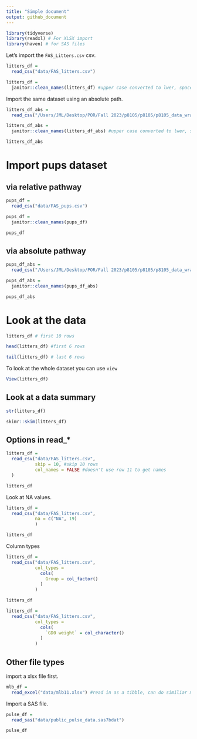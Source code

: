 ```yaml
---
title: "Simple document"
output: github_document
---
```


```r
library(tidyverse)
library(readxl) # For XLSX import
library(haven) # for SAS files
```


Let's import the  `FAS_Litters.csv` csv.

```r
litters_df = 
  read_csv("data/FAS_litters.csv")

litters_df =
  janitor::clean_names(litters_df) #upper case converted to lwer, spaces to underscores, etc
```

Import the same dataset using an absolute path.

```r
litters_df_abs = 
  read_csv("/Users/JML/Desktop/POR/Fall 2023/p8105/p8105/p8105_data_wrangling_I/data/FAS_litters.csv")

litters_df_abs =
  janitor::clean_names(litters_df_abs) #upper case converted to lwer, spaces to underscores, etc

litters_df_abs
```

# Import pups dataset
## via relative pathway

```r
pups_df = 
  read_csv("data/FAS_pups.csv")

pups_df =
  janitor::clean_names(pups_df)

pups_df
```

## via absolute pathway

```r
pups_df_abs = 
  read_csv("/Users/JML/Desktop/POR/Fall 2023/p8105/p8105/p8105_data_wrangling_I/data/FAS_pups.csv")

pups_df_abs =
  janitor::clean_names(pups_df_abs)

pups_df_abs
```

# Look at the data
```r
litters_df # first 10 rows

head(litters_df) #first 6 rows

tail(litters_df) # last 6 rows
```

To look at the whole dataset you can use `view`
```r
View(litters_df)
```

## Look at a data summary
```r
str(litters_df)

skimr::skim(litters_df)
```

## Options in read_*
```r
litters_df =
  read_csv("data/FAS_litters.csv",
           skip = 10, #skip 10 rows
           col_names = FALSE #doesn't use row 11 to get names
  )

litters_df
```

Look at NA values.

```r
litters_df = 
  read_csv("data/FAS_litters.csv",
           na = c("NA", 19)
           )

litters_df
```

Column types
```r
litters_df =
  read_csv("data/FAS_litters.csv",
           col_types = 
             cols(
               Group = col_factor()
             )
           )

litters_df

litters_df =
  read_csv("data/FAS_litters.csv",
           col_types = 
             cols(
               `GD0 weight` = col_character()
             )
           )

```

## Other file types

import a xlsx file first.

```r
mlb_df =
  read_excel("data/mlb11.xlsx") #read in as a tibble, can do similiar modifications as we did above

```

Import a SAS file.
```r
pulse_df = 
  read_sas("data/public_pulse_data.sas7bdat")

pulse_df
```

